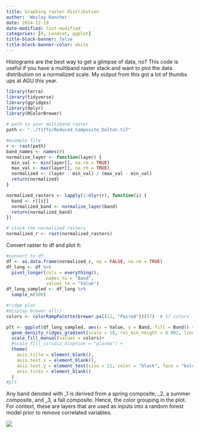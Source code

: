 ```yaml
---
title: Graphing raster distribution
author: 'Wesley Rancher'
date: 2024-12-19
date-modified: last-modified
categories: [R, Landsat, ggplot]
title-block-banner: false
title-block-banner-color: white
---
```


Histograms are the best way to get a glimpse of data, no? This code is useful if you have a multiband raster stack and want to plot the data distribution on a normalized scale. My output from this got a lot of thumbs ups at AGU this year.

```r
library(terra)
library(tidyverse)
library(ggridges)
library(dplyr)
library(RColorBrewer)

# path to your multiband raster
path <- "../tiffs/Reduced_Composite_Dalton.tif"
```

```r
#example file
r <- rast(path)
band_names <- names(r)
normalize_layer <- function(layer) {
  min_val <- min(layer[], na.rm = TRUE)
  max_val <- max(layer[], na.rm = TRUE)
  normalized <- (layer - min_val) / (max_val - min_val)
  return(normalized)
}

normalized_rasters <- lapply(1:nlyr(r), function(i) {
  band <- r[[i]]
  normalized_band <- normalize_layer(band)
  return(normalized_band)
})

# stack the normalized rasters
normalized_r <- rast(normalized_rasters)
```

Convert raster to df and plot it:

```r
#convert to df
df <- as.data.frame(normalized_r, xy = FALSE, na.rm = TRUE)
df_long <- df %>%
  pivot_longer(cols = everything(), 
               names_to = "Band", 
               values_to = "Value")
df_long_sampled <- df_long %>%
  sample_n(500)

#ridge plot
#display.brewer.all()
colors <- colorRampPalette(brewer.pal(11, "Paired"))(57)  # 57 colors

plt <- ggplot(df_long_sampled, aes(x = Value, y = Band, fill = Band)) +
  geom_density_ridges_gradient(scale = 10, rel_min_height = 0.002, linewidth = 0.35) +
  scale_fill_manual(values = colors)+
  #scale_fill_viridis_d(option = "plasma") +  
  theme(
    axis.title = element_blank(),  
    axis.text.x = element_blank(),
    axis.text.y = element_text(size = 12, color = "black", face = "bold"),
    axis.ticks = element_blank()   
  )
#plt
```

Any band denoted with \_1 is derived from a spring composite, \_2, a summer composite, and \_3, a fall composite. Hence, the color grouping in the plot. For context, these are layers that are used as inputs into a random forest model prior to remove correlated variables.

![](images/Histogram_RS_Inputs_2015.png)
